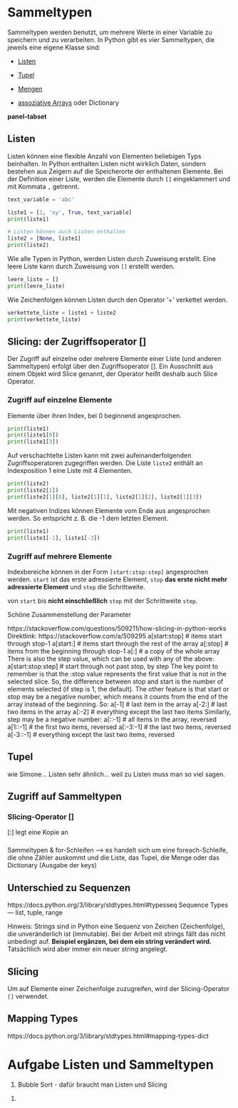 # Sammeltypen
Sammeltypen werden benutzt, um mehrere Werte in einer Variable zu speichern und zu verarbeiten. In Python gibt es vier Sammeltypen, die jeweils eine eigene Klasse sind:

  - [Listen](https://de.wikipedia.org/wiki/Liste_(Datenstruktur))

  - [Tupel](https://de.wikipedia.org/wiki/Tupel_%28Informatik%29)

  - [Mengen](https://de.wikipedia.org/wiki/Menge_%28Datenstruktur%29)

  - [assoziative Arrays](https://de.wikipedia.org/wiki/Zuordnungstabelle_%28Datenstruktur%29) oder Dictionary

**panel-tabset**

## Listen
Listen können eine flexible Anzahl von Elementen beliebigen Typs beinhalten. In Python enthalten Listen nicht wirklich Daten, sondern bestehen aus Zeigern auf die Speicherorte der enthaltenen Elemente. Bei der Definition einer Liste, werden die Elemente durch `[]` eingeklammert und mit Kommata `,` getrennt.

```python
text_variable = 'abc'

liste1 = [1, 'xy', True, text_variable]
print(liste1)

# Listen können auch Listen enthalten
liste2 = [None, liste1]
print(liste2)
```

Wie alle Typen in Python, werden Listen durch Zuweisung erstellt. Eine leere Liste kann durch Zuweisung von `[]` erstellt werden.

```python
leere_liste = []
print(leere_liste)
```

Wie Zeichenfolgen können Listen durch den Operator '+' verkettet werden.

```python
verkettete_liste = liste1 + liste2
print(verkettete_liste)
```

## Slicing: der Zugriffsoperator []
Der Zugriff auf einzelne oder mehrere Elemente einer Liste (und anderen Sammeltypen) erfolgt über den Zugriffsoperator []. Ein Ausschnitt aus einem Objekt wird Slice genannt, der Operator heißt deshalb auch Slice Operator.

### Zugriff auf einzelne Elemente
Elemente über ihren Index, bei 0 beginnend angesprochen.

```python
print(liste1)
print(liste1[0])
print(liste1[3])
```

Auf verschachtelte Listen kann mit zwei aufeinanderfolgenden Zugriffsoperatoren zugegriffen werden. Die Liste `liste2` enthält an Indexposition 1 eine Liste mit 4 Elementen.

```python
print(liste2)
print(liste2[1])
print(liste2[1][0], liste2[1][1], liste2[1][2], liste2[1][3])

```

Mit negativen Indizes können Elemente vom Ende aus angesprochen werden. So entspricht z. B. die -1 dem letzten Element.

```python
print(liste1)
print(liste1[-1], liste1[-3])
```

### Zugriff auf mehrere Elemente
Indexbereiche können in der Form `[start:stop:step]` angesprochen werden. `start` ist das erste adressierte Element, `stop` **das erste nicht mehr adressierte Element** und `step` die Schrittweite.

von `start` bis **nicht einschließlich** `stop` mit der Schrittweite `step`.

Schöne Zusammenstellung der Parameter

https://stackoverflow.com/questions/509211/how-slicing-in-python-works
Direktlink: https://stackoverflow.com/a/509295
a[start:stop]  # items start through stop-1
a[start:]      # items start through the rest of the array
a[:stop]       # items from the beginning through stop-1
a[:]           # a copy of the whole array
There is also the step value, which can be used with any of the above:
a[start:stop:step] # start through not past stop, by step
The key point to remember is that the :stop value represents the first value that is not in the selected slice. So, the difference between stop and start is the number of elements selected (if step is 1, the default).
The other feature is that start or stop may be a negative number, which means it counts from the end of the array instead of the beginning. So:
a[-1]    # last item in the array
a[-2:]   # last two items in the array
a[:-2]   # everything except the last two items
Similarly, step may be a negative number:
a[::-1]    # all items in the array, reversed
a[1::-1]   # the first two items, reversed
a[:-3:-1]  # the last two items, reversed
a[-3::-1]  # everything except the last two items, reversed




## Tupel
wie Simone... Listen sehr ähnlich... weil zu Listen muss man so viel sagen.

## Zugriff auf Sammeltypen

### Slicing-Operator []

[:] legt eine Kopie an

### 

Sammeltypen & for-Schleifen --> es handelt sich um eine foreach-Schleife, die ohne Zähler auskommt und die Liste, das Tupel, die Menge oder das Dictionary (Ausgabe der keys)



## Unterschied zu Sequenzen
https://docs.python.org/3/library/stdtypes.html#typesseq
Sequence Types — list, tuple, range

Hinweis: Strings sind in Python eine Sequenz von Zeichen (Zeichenfolge), die unveränderlich ist (immutable). Bei der Arbeit mit strings fällt das nicht unbedingt auf. **Beispiel ergänzen, bei dem ein string verändert wird.** Tatsächlich wird aber immer ein neuer string angelegt.
  
## Slicing
Um auf Elemente einer Zeichenfolge zuzugreifen, wird der Slicing-Operator `[]` verwendet. 

## Mapping Types
https://docs.python.org/3/library/stdtypes.html#mapping-types-dict

# Aufgabe Listen und Sammeltypen
1. Bubble Sort - dafür braucht man Listen und Slicing 

(@Arnold-2023-schleifen-abzweigungen)